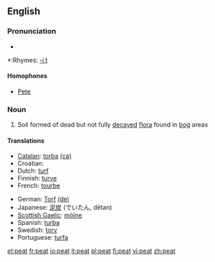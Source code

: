 ==English==

===Pronunciation===
*{{audio|en-us-peat.ogg|Audio (US)}}

*:Rhymes: [[Rhymes:English:-iːt|-iːt]]

====Homophones====
*[[Pete]]

===Noun===
{{en-noun|s|-}}

# Soil formed of dead but not fully [[decay|decayed]] [[flora]] found in [[bog]] areas

====Translations====
{{top}}
*[[Catalan]]: [[torba]] {{f}} [[:ca:torba|(ca)]]
*Croatian: {{t-|hr|treset|m}}
*Dutch: [[turf]]
*Finnish: [[turve]]
*French: [[tourbe]] {{f}}
{{mid}}
*German: [[Torf]] {{m}} [[:de:Torf|(de)]]
*Japanese: [[泥炭]] (でいたん, dētan)
*[[Scottish Gaelic]]: [[mòine]] {{f}}
*Spanish: [[turba]] {{f}}
*Swedish: [[torv]]
*Portuguese: [[:pt:turfa|turfa]] {{f}}
{{bottom}}

[[et:peat]]
[[fr:peat]]
[[io:peat]]
[[it:peat]]
[[pl:peat]]
[[fi:peat]]
[[vi:peat]]
[[zh:peat]]